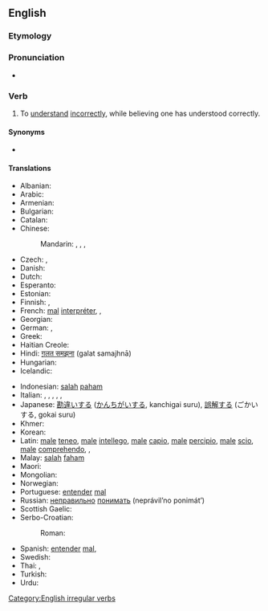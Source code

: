 ==English==
{{wikipedia|dab=misunderstand}}

===Etymology===
{{prefix|en|mis|understand}}

===Pronunciation===
* {{IPA|/mɪs.ʌn.də(ɹ)ˈstænd/|lang=en}}

===Verb===
{{en-verb|misunderstands|misunderstanding|misunderstood}}

# {{lb|en|transitive}} To [[understand]] [[incorrectly]], while believing one has understood correctly.

====Synonyms====
* {{l|en|take the wrong way|take (something) the wrong way}}

====Translations====
{{trans-top|to understand incorrectly, while believing one has understood correctly}}
* Albanian: {{t+|sq|keqkuptoj}}
* Arabic: {{t|ar|أَسَاءَ الْفَهْم}}
* Armenian: {{t|hy|սխալ հասկանալ}}
* Bulgarian: {{t|bg|разбирам погрешно}}
* Catalan: {{t+|ca|malentendre}}
* Chinese:
*: Mandarin: {{t+|cmn|誤會|sc=Hani}}, {{t+|cmn|误会|tr=wùhuì|sc=Hani}}, {{t+|cmn|誤解|sc=Hani}}, {{t+|cmn|误解|tr=wùjiě|sc=Hani}}
* Czech: {{t|cs|neporozumět}}, {{t|cs|špatně pochopit}}
* Danish: {{t+|da|misforstå}}
* Dutch: {{t+|nl|misverstaan}}
* Esperanto: {{t|eo|malinterpreti}}
* Estonian: {{t|et|valesti aru saama}}
* Finnish: {{t|fi|[[ymmärtää]] [[väärin]]}}, {{t|fi|[[käsittää]] väärin}}
* French: [[mal]] [[interpréter]], {{t+|fr|méprendre}}, {{t+|fr|mécomprendre}}
* Georgian: {{t|ka|არასწორად გაგება}}
* German: {{t+|de|missverstehen}}, {{t|de|falsch verstehen}}
* Greek: {{t+|el|παρεξηγώ}}
* Haitian Creole: {{t|ht|konprann mal}}
* Hindi: [[ग़लत समझना]] (<u>g</u>alat samajhnā)
* Hungarian: {{t+|hu|félreért}}
* Icelandic: {{t|is|misskilja}}
{{trans-mid}}
* Indonesian: [[salah]] [[paham]]
* Italian: {{t+|it|fraintendere}}, {{t|it|equivocare}}, {{t|it|prendere una cantonata}}, {{t|it|prendere un abbaglio}}, {{t|it|prendere un granchio}}, {{t|it|male interpretare}}
* Japanese: [[勘違い]]する ([[かんちがい]]する, kanchigai suru), [[誤解]]する (ごかいする, gokai suru)
* Khmer: {{t|km|យល់ខុស|tr=yʊəl kʰoh|sc=Khmr}}
* Korean: {{t+|ko|오해하다}}
* Latin: [[male]] [[teneo]], [[male]] [[intellego]], [[male]] [[capio]], [[male]] [[percipio]], [[male]] [[scio]], [[male]] [[comprehendo]], {{t|la|fallor}}, {{t|la|fallo}}
* Malay: [[salah]] [[faham]]
* Maori: {{t|mi|tuakoi}}
* Mongolian: {{t|mn|буруу ойлгох|tr=buruu oylgoh|sc=Cyrl}}
* Norwegian: {{t+|no|misforstå}}
* Portuguese: [[entender]] [[mal]]
* Russian: [[неправильно]] [[понимать]] (neprávil’no ponimát’)
* Scottish Gaelic: {{t|gd|mì-bhreithnich}}
* Serbo-Croatian:
*: Roman: {{t|sh|[[pogrešno]] [[razumjeti]]}}
* Spanish: [[entender]] [[mal]], {{t|es|mal interpretar}}
* Swedish: {{t+|sv|missförstå}}
* Thai: {{t|th|เข้าใจผิด}}, {{t+|th|เขว|tr=kwăy}}
* Turkish: {{t|tr|yanlış anlamak}}
* Urdu: {{t|ur|غلط سمجھنا|tr=<u>g</u>alat samajhnā}}
{{trans-bottom}}

[[Category:English irregular verbs]]